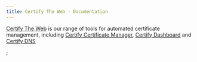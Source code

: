 ```yaml
---
title: Certify The Web - Documentation
---
```



[Certify The Web](https://certifytheweb.com) is our range of tools for automated certificate management, including [Certify Certificate Manager](intro), [Certify Dashboard](dashboard/) and [Certify DNS](dns/providers/certifydns)

<Redirect to="/" />;



